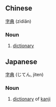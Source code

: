 ==Chinese==
[[字]][[典]] (zìdiǎn)
===Noun===
#[[dictionary]]
==Japanese==
[[字]][[典]] (じてん, jiten)
===Noun===
# [[dictionary]] of [[kanji]]